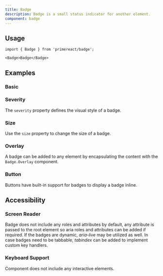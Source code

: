 ```yaml
---
title: Badge
description: Badge is a small status indicator for another element.
component: badge
---
```


## Usage

```tsx
import { Badge } from 'primereact/badge';
```

```tsx
<Badge>Badge</Badge>
```

## Examples

### Basic

<DocDemoViewer name="badge:basic-demo" />

### Severity

The `severity` property defines the visual style of a badge.

<DocDemoViewer name="badge:severity-demo" />

### Size

Use the `size` property to change the size of a badge.

<DocDemoViewer name="badge:size-demo" />

### Overlay

A badge can be added to any element by encapsulating the content with the `Badge.Overlay` component.

<DocDemoViewer name="badge:overlay-demo" />

### Button

Buttons have built-in support for badges to display a badge inline.

<DocDemoViewer name="badge:button-demo" />

## Accessibility

### Screen Reader

Badge does not include any roles and attributes by default, any attribute is passed to the root element so aria roles and attributes can be added if required. If the badges are dynamic, _aria-live_ may be utilized as well. In case badges need to be tabbable, _tabindex_ can be added to implement custom key handlers.

### Keyboard Support

Component does not include any interactive elements.

